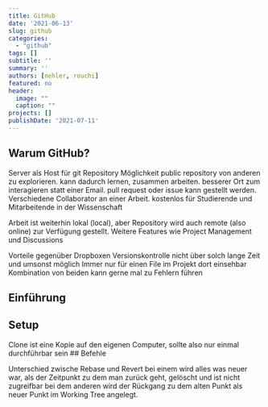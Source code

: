 ```yaml
---
title: GitHub
date: '2021-06-13'
slug: github
categories:
  - "github"
tags: []
subtitle: ''
summary: ''
authors: [nehler, rouchi]
featured: no
header:
  image: ""
  caption: ""
projects: []
publishDate: '2021-07-11'
---
```



## Warum GitHub?

Server als Host für git Repository
Möglichkeit public repository von anderen zu explorieren. kann dadurch lernen, zusammen arbeiten.
besserer Ort zum interagieren statt einer Email. pull request oder issue kann gestellt werden.
Verschiedene Collaborator an einer Arbeit.
kostenlos für Studierende und Mitarbeitende in der Wissenschaft



Arbeit ist weiterhin lokal (local), aber Repository wird auch remote (also online) zur Verfügung gestellt.
Weitere Features wie Project Management und Discussions



Vorteile gegenüber Dropboxen
Versionskontrolle nicht über solch lange Zeit und umsonst möglich
Immer nur für einen File im Projekt dort einsehbar
Kombination von beiden kann gerne mal zu Fehlern führen


## Einführung



## Setup

Clone ist eine Kopie auf den eigenen Computer, sollte also nur einmal durchführbar sein
## Befehle

Unterschied zwische Rebase und Revert
bei einem wird alles was neuer war, als der Zeitpunkt zu dem man zurück geht, gelöscht und ist nicht zugreifbar
bei dem anderen wird der Rückgang zu dem alten Punkt als neuer Punkt im Working Tree angelegt.
